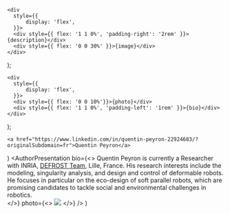     <div
      style={{
          display: 'flex',
      }}>
      <div style={{ flex: '1 1 0%', 'padding-right': '2rem' }}>{description}</div>
      <div style={{ flex: '0 0 30%' }}>{image}</div>
    </div>
  );

<!-- AUTHORS PRESENTATION -->
    <div
      style={{
          display: 'flex',
      }}>
      <div style={{ flex: '0 0 10%'}}>{photo}</div>
      <div style={{ flex: '1 1 0%', 'padding-left': '1rem' }}>{bio}</div>
    </div>
  );

<!-- Quentin Peyron -->
    <a href="https://www.linkedin.com/in/quentin-peyron-22924683/?originalSubdomain=fr">Quentin Peyron</a>
)
    <AuthorPresentation 
        bio={<>
            Quentin Peyron is currently a Researcher with INRIA, <a href='https://www.defrost.inria.fr/'>DEFROST Team</a>, Lille, France. His research interests include the modeling, singularity analysis, and design and control of deformable robots. He focuses in particular on the eco-design of soft parallel robots, which are promising candidates to tackle social and environmental challenges in robotics.  
        </>}
        photo={<>
            <img src={quentinpeyronphoto}/> 
        </>}
    />
)




